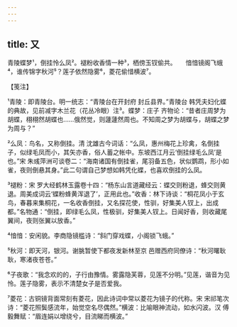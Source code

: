 ```yaml
---
---
---
```

title: 又
---







青陵蝶梦¹，倒挂怜么凤²。褪粉收香情一种³，栖傍玉钗偷共。　　愔愔镜阁飞蛾⁴，谁传锦字秋河⁵？莲子依然隐雾⁶，菱花偷惜横波⁷。





【笺注】


¹青陵：即青陵台。明一统志：“青陵台在开封府 封丘县界。”青陵台 韩凭夫妇化蝶的典故，见前减字木兰花（花丛冷眼）注³。蝶梦：庄子 齐物论：“昔者庄周梦为胡蝶，栩栩然胡蝶也……俄然觉，则蘧蘧然周也。不知周之梦为胡蝶与，胡蝶之梦为周与？”

²么凤：鸟名，又称倒挂。清 沈雄古今词话：“么凤，惠州梅花上珍禽，名倒挂子，似绿毛凤而小，其矢亦香，俗人蓄之帐中。东坡西江月云‘倒挂绿毛么凤’是也。”宋 朱彧萍洲可谈卷二：“海南诸国有倒挂雀，尾羽备五色，状似鹦鹉，形小如雀，夜则倒悬其身。”此二句谓自己梦想如韩凭化蝶，也喜欢倒挂的么凤。

³褪粉：宋 罗大经鹤林玉露卷十四：“杨东山言道藏经云：蝶交则粉退，蜂交则黄退。周美成词云‘蝶粉蜂黄浑退了’，正用此也。”收香：林下诗谈：“桐花凤小于玄鸟，春暮来集桐花，一名收香倒挂，又名探花使，性驯，好集美人钗上，出成都。”名物通：“倒挂，即绿毛么凤，性极驯，好集美人钗上。日闻好香，则收藏尾翼间，夜则张翼以放香。”

⁴愔愔：安闲貌。李商隐镜槛诗：“斜门穿戏蝶，小阁锁飞蛾。”

⁵秋河：即天河，银河。谢朓暂使下都夜发新林至京 邑赠西府同僚诗：“秋河曙耿耿，寒渚夜苍苍。”

⁶子夜歌：“我念欢的的，子行由豫情。雾露隐芙蓉，见莲不分明。”见莲，谐音为见怜。莲子隐雾，表示不清楚女子是否爱我。

⁷菱花：古铜镜背面常刻有菱花，因此诗词中常以菱花为镜子的代称。宋 宋祁笔次诗：“菱花照鬓感流年，始觉空名尽偶然。”横波：比喻眼神流动，如水闪波。汉 傅毅舞赋：“眉连娟以增绕兮，目流睇而横波。”